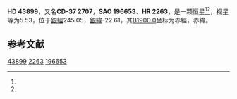 {{Starbox begin
| name = HD 43899
}}
{{Starbox observe
| epoch = [[J2000.0|J2000.0]]
| constell = {{星座名待查}}<ref name=SIMBAD>{{cite web
 | url=http://simbad.u-strasbg.fr/simbad/sim-id?Ident=HR+2263
 | title=Pulsating variable Star
 | publisher=Centre de Données astronomiques de Strasbourg
 | work=SIMBAD
 | accessdate=2012-07-13
 | archive-date=2016-03-16
 | archive-url=https://web.archive.org/web/20160316162557/http://simbad.u-strasbg.fr/simbad/sim-id?Ident=HR+2263
 | dead-url=no
 }}</ref><ref name=DATA>{{cite web
 | url=http://vizier.u-strasbg.fr/viz-bin/VizieR-5?-out.add=.&-source=5050&-corr=PK=HR&-out.max=9999&HR=2263
 | title=VizieR Detailed Page
 | accessdate=2012-07-13
 | archive-date=2016-03-05
 | archive-url=https://web.archive.org/web/20160305222440/http://vizier.u-strasbg.fr/viz-bin/VizieR-5?-out.add=.&-source=5050&-corr=PK=HR&-out.max=9999&HR=2263
 | dead-url=no
 }}</ref>
| 星官 = 
| ra = {{RA|6|17|1.2}}<ref name=SIMBAD /><ref name=DATA />
| dec = {{DEC|-37|44|15}}<ref name=SIMBAD /><ref name=DATA />
| appmag_v = 5.53<ref name=SIMBAD /><ref name=DATA />
}}
{{Starbox character
| class = K1III<ref name=SIMBAD /><ref name=DATA />
| b-v = 1.14<ref name=SIMBAD /><ref name=DATA />
| u-b = 1.11<ref name=SIMBAD /><ref name=DATA />
| r-i = <ref name=SIMBAD /><ref name=DATA />
| variable = 
}}
{{Starbox astrometry
| radial_v = 1.11
| prop_mo_ra = 67
| parallax = 
| p_error = 
}}
{{Starbox catalog
| names =CD-37 2707，[[SAO星表|SAO]] 196653，[[HD星表|HD]] 43899，[[HR星表|HR]] 2263}}
{{Starbox reference |Simbad=HR+2263}}
{{Starbox end}}

'''HD 43899'''，又名'''CD-37 2707'''，'''SAO 196653'''、'''HR 2263'''，是一颗恒星<ref name=SIMBAD /><ref name=DATA />，视星等为5.53，位于[[銀道座標系|銀經]]245.05，[[銀道座標系|銀緯]]-22.61，其[[B1900.0|B1900.0]]坐标为赤經{{RA|6|13|37}}，赤緯{{DEC|-37|-22.61|9}}。

== 参考文献 ==
{{reflist}}

{{star-stub}}

[[Category:HD和HDE天體|43899]]
[[Category:HR天體|2263]]
[[Category:SAO天體|196653]]